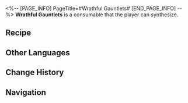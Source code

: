 <%-- [PAGE_INFO]
PageTitle=#Wrathful Gauntlets#
[END_PAGE_INFO] --%>
{{Consumable Infobox
|id          = 401013
|image       = Item Wrathful Gauntlets.png{{subst:void|<!--$UPLOAD:<<SpriteOutput/ItemFigures/401013.png>-<Item Wrathful Gauntlets.png>-<Consumable Icons>>-->}}
|type        = Attack Consumables
|rarity      = 2
|effect      = Upon use, increases ATK of all allies by 5% plus an additional 170 ATK increase for the next battle.
|description = This pair of gauntlets are driven by pure flame of anger.<br />Pure flame would also work.
|effectType  = 
|effectType2 = 
|effectType3 = 
|recipe      = {{cx|Source missing}}
|source1     = [[Omni-Synthesizer]]
|source2     = 
|source3     = 
}}
{{Description|''"Scott Business Alliance, made for the champions!"''}}
'''Wrathful Gauntlets''' is a consumable that the player can synthesize.

==Recipe==
{{Recipe
|type             = Synthesis
|group            = Consumable
|Phlogiston       = 3
|Mechanical Parts = 2
|sort             = Phlogiston;Mechanical Parts
}}

==Other Languages==
{{Other Languages
|en   = Wrathful Gauntlets
|zhs  = 愤怒拳套
|zht  = 憤怒拳套
|ja   = 怒りのグローブ
|ko   = 분노의 글러브
|es   = Puños de la ira
|fr   = Gantelets de fureur
|ru   = Рукавицы гнева
|th   = Wrathful Gauntlets
|vi   = Găng Tay Thịnh Nộ
|de   = Zornige Stulpenhandschuhe
|id   = Wrathful Gauntlets
|pt   = Manoplas Raivosas
}}

==Change History==
{{Change History|1.0}}

==Navigation==
{{Consumable Navbox}}
